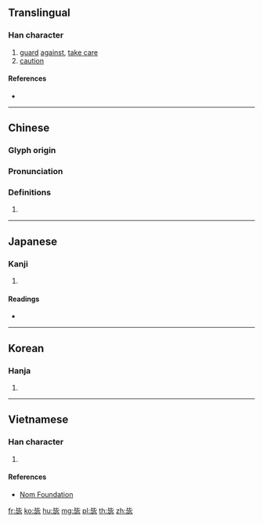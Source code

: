 {{character info/new}}
==Translingual==

===Han character===
{{Han char|rn=81|rad=比|as=05|sn=9|four=21331|canj=PPPH|ids=⿱比必}}

# [[guard]] [[against]], [[take care]]
# [[caution]]

====References====
* {{Han ref|kx=0591.040|dkj=16750|dj=0983.050|hdz=21418.030|uh=6BD6|ud=27606|bh=CF68|bd=53096}}

----

==Chinese==
{{zh-forms}}

===Glyph origin===
{{Han etym}}

===Pronunciation===
{{zh-pron
|m=bì
|c=bei3
|mn=pì
|mc=y
|oc=y
|ma=
|cat=v,n
}}

===Definitions===
{{zh-hanzi}}

# {{rfdef|lang=zh}}

----

==Japanese==

===Kanji===
{{ja-kanji|grade=|rs=比05}}

# {{defn|lang=ja|sort=比05}}

====Readings====
* {{ja-readings|on=[[ひ]] (hi)|kun=[[つつしむ]] (tsutsushimu)}}

----

==Korean==

===Hanja===
{{ko-hanja|hangeul=비|eumhun=|rv=bi|mr=pi|y=pi}}

# {{defn|lang=ko|sort=比05}}

----

==Vietnamese==

===Han character===
{{vi-readings|rs=比05| hanviet = bí}}

# {{defn|lang=vi|sort=比05}}

====References====
*[http://nomfoundation.org/common/nom_details.php?codepoint=6bd6 Nom Foundation]

[[fr:毖]]
[[ko:毖]]
[[hu:毖]]
[[mg:毖]]
[[pl:毖]]
[[th:毖]]
[[zh:毖]]